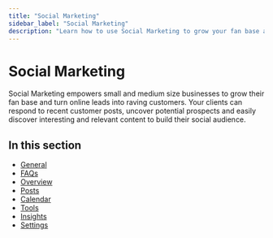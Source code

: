 ```yaml
---
title: "Social Marketing"
sidebar_label: "Social Marketing"
description: "Learn how to use Social Marketing to grow your fan base and turn online leads into customers"
---
```


# Social Marketing

Social Marketing empowers small and medium size businesses to grow their fan base and turn online leads into raving customers. Your clients can respond to recent customer posts, uncover potential prospects and easily discover interesting and relevant content to build their social audience.

## In this section

- [General](/vendasta-products/vendasta-products-social-marketing/general)
- [FAQs](/vendasta-products/vendasta-products-social-marketing/faqs)
- [Overview](/vendasta-products/vendasta-products-social-marketing/overview)
- [Posts](/vendasta-products/vendasta-products-social-marketing/posts)
- [Calendar](/vendasta-products/vendasta-products-social-marketing/calendar)
- [Tools](/vendasta-products/vendasta-products-social-marketing/tools)
- [Insights](/vendasta-products/vendasta-products-social-marketing/insights)
- [Settings](/vendasta-products/vendasta-products-social-marketing/settings)